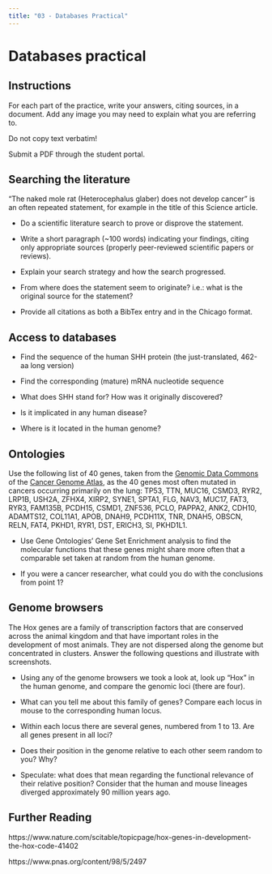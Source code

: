 ```yaml
---
title: "03 - Databases Practical"
---
```


# Databases practical


## Instructions

For each part of the practice, write your answers, citing sources, in a document. Add any image you may need to explain what you are referring to. 

Do not copy text verbatim!

Submit a PDF through the student portal.

## Searching the literature

“The naked mole rat (Heterocephalus glaber) does not develop cancer” is an often repeated statement, for example in the title of this Science article.

* Do a scientific literature search to prove or disprove the statement. 

* Write a short paragraph (~100 words) indicating your findings, citing only appropriate sources (properly peer-reviewed scientific papers or reviews).

* Explain your search strategy and how the search progressed.

* From where does the statement seem to originate? i.e.: what is the original source for the statement?

* Provide all citations as both a BibTex entry and in the Chicago format.

## Access to databases

* Find the sequence of the human SHH protein (the just-translated, 462-aa long version)

* Find the corresponding (mature) mRNA nucleotide sequence 

* What does SHH stand for? How was it originally discovered?

* Is it implicated in any human disease?

* Where is it located in the human genome?



## Ontologies

Use the following list of 40 genes, taken from the [Genomic Data Commons] of the [Cancer Genome Atlas], as the 40 genes most often mutated in cancers occurring primarily on the lung:
TP53, TTN, MUC16, CSMD3, RYR2, LRP1B, USH2A, ZFHX4, XIRP2, SYNE1, SPTA1, FLG, NAV3, MUC17, FAT3, RYR3, FAM135B, PCDH15, CSMD1, ZNF536, PCLO, PAPPA2, ANK2, CDH10, ADAMTS12, COL11A1, APOB, DNAH9, PCDH11X, TNR, DNAH5, OBSCN, RELN, FAT4, PKHD1, RYR1, DST, ERICH3, SI, PKHD1L1.

* Use Gene Ontologies’ Gene Set Enrichment analysis to find the molecular functions that these genes might share more often that a comparable set taken at random from the human genome.

* If you were a cancer researcher, what could you do with the conclusions from point 1?


## Genome browsers

The Hox genes are a family of transcription factors that are conserved across the animal kingdom and that have important roles in the development of most animals. They are not dispersed along the genome but concentrated in clusters. Answer the following questions and illustrate with screenshots. 

* Using any of the genome browsers we took a look at, look up “Hox” in the human genome, and compare the genomic loci (there are four).

* What can you tell me about this family of genes? Compare each locus in mouse to the corresponding human locus.

* Within each locus there are several genes, numbered from 1 to 13. Are all genes present in all loci?

* Does their position in the genome relative to each other seem random to you? Why?

* Speculate: what does that mean regarding the functional relevance of their relative position? Consider that the human and mouse lineages diverged approximately 90 million years ago.

## Further Reading

https://www.nature.com/scitable/topicpage/hox-genes-in-development-the-hox-code-41402

https://www.pnas.org/content/98/5/2497




[Genomic Data Commons]: https://portal.gdc.cancer.gov/
[Cancer Genome Atlas]: https://www.cancer.gov/about-nci/organization/ccg/research/structural-genomics/tcga
